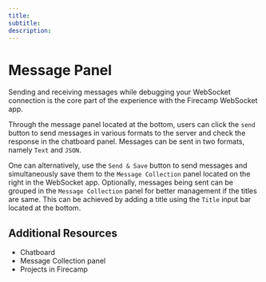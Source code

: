 ```yaml
--- 
title: 
subtitle: 
description: 
---
```


# Message Panel

Sending and receiving messages while debugging your WebSocket connection is the core part of the experience with the Firecamp WebSocket app.

Through the message panel located at the bottom, users can click the `send` button to send messages in various formats to the server and check the response in the chatboard panel. Messages can be sent in two formats, namely `Text` and `JSON`.

One can alternatively, use the `Send & Save` button to send messages and simultaneously save them to the `Message Collection` panel located on the right in the WebSocket app. Optionally, messages being sent can be grouped in the `Message Collection` panel for better management if the titles are same. This can be achieved by adding a title using the `Title` input bar located at the bottom.

## Additional Resources
- Chatboard
- Message Collection panel
- Projects in Firecamp
